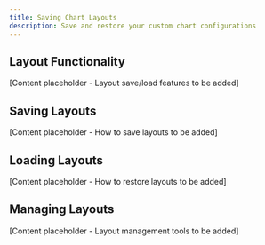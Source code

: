 ```yaml
---
title: Saving Chart Layouts
description: Save and restore your custom chart configurations
---
```


## Layout Functionality

[Content placeholder - Layout save/load features to be added]

## Saving Layouts

[Content placeholder - How to save layouts to be added]

## Loading Layouts

[Content placeholder - How to restore layouts to be added]

## Managing Layouts

[Content placeholder - Layout management tools to be added]

